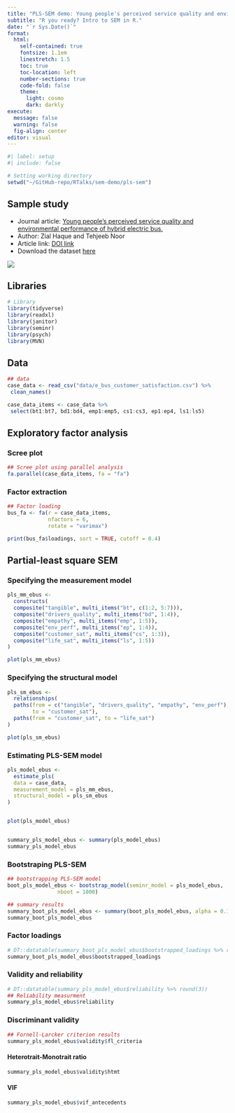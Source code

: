 ```yaml
---
title: "PLS-SEM demo: Young people's perceived service quality and environmental performance of hybrid electric bus."
subtitle: "R you ready? Intro to SEM in R."
date: "`r Sys.Date()`"
format: 
  html:
    self-contained: true
    fontsize: 1.1em
    linestretch: 1.5
    toc: true
    toc-location: left
    number-sections: true
    code-fold: false
    theme:
      light: cosmo
      dark: darkly
execute:
  message: false
  warning: false
  fig-align: center
editor: visual
---
```


```r
#| label: setup
#| include: false

# Setting working directory
setwd("~/GitHub-repo/RTalks/sem-demo/pls-sem")

```

## Sample study

-   Journal article: [Young people's perceived service quality and environmental performance of hybrid electric bus.](https://doi.org/10.1016/j.tbs.2020.03.003)
-   Author: Zial Haque and Tehjeeb Noor
-   Article link: [DOI link](https://doi.org/10.1016/j.tbs.2020.03.003)
-   Download the dataset [here](https://ars.els-cdn.com/content/image/1-s2.0-S2214367X19302492-mmc1.xlsx)

![](img/sample_study.png){fig-align="center"}

## Libraries

```r
# Library
library(tidyverse)
library(readxl)
library(janitor)
library(seminr)
library(psych)
library(MVN)

```

## Data

```r
## data
case_data <- read_csv("data/e_bus_customer_satisfaction.csv") %>% 
 clean_names()

case_data_items <- case_data %>%
 select(bt1:bt7, bd1:bd4, emp1:emp5, cs1:cs3, ep1:ep4, ls1:ls5)
```

## Exploratory factor analysis

### Scree plot

```r
## Scree plot using parallel analysis
fa.parallel(case_data_items, fa = "fa")
```

### Factor extraction

```r
## Factor loading
bus_fa <- fa(r = case_data_items,
             nfactors = 6,
             rotate = "varimax")

print(bus_fa$loadings, sort = TRUE, cutoff = 0.4)
```

## Partial-least square SEM

### Specifying the measurement model

```r
pls_mm_ebus <- 
  constructs(
  composite("tangible", multi_items("bt", c(1:2, 5:7))),
  composite("drivers_quality", multi_items("bd", 1:4)),
  composite("empathy", multi_items("emp", 1:5)),
  composite("env_perf", multi_items("ep", 1:4)),
  composite("customer_sat", multi_items("cs", 1:3)),
  composite("life_sat", multi_items("ls", 1:5))
)

plot(pls_mm_ebus)
```

### Specifying the structural model

```r
pls_sm_ebus <- 
  relationships(
  paths(from = c("tangible", "drivers_quality", "empathy", "env_perf"),
        to = "customer_sat"),
  paths(from = "customer_sat", to = "life_sat")
)

plot(pls_sm_ebus)
```

### Estimating PLS-SEM model

```r

pls_model_ebus <- 
  estimate_pls(
  data = case_data,
  measurement_model = pls_mm_ebus,
  structural_model = pls_sm_ebus
)


plot(pls_model_ebus)


summary_pls_model_ebus <- summary(pls_model_ebus)
summary_pls_model_ebus
```

### Bootstraping PLS-SEM

```r

## bootstrapping PLS-SEM model
boot_pls_model_ebus <- bootstrap_model(seminr_model = pls_model_ebus,
                nboot = 1000)

## summary results
summary_boot_pls_model_ebus <- summary(boot_pls_model_ebus, alpha = 0.10)
summary_boot_pls_model_ebus
```

### Factor loadings

```r
# DT::datatable(summary_boot_pls_model_ebus$bootstrapped_loadings %>% round(3))
summary_boot_pls_model_ebus$bootstrapped_loadings
```

### Validity and reliability

```r
# DT::datatable(summary_pls_model_ebus$reliability %>% round(3))
## Reliability measurment 
summary_pls_model_ebus$reliability
```

### Discriminant validity

```r
## Fornell-Larcker criterion results
summary_pls_model_ebus$validity$fl_criteria
```

#### Heterotrait-Monotrait ratio

```r
summary_pls_model_ebus$validity$htmt
```

#### VIF

```r
summary_pls_model_ebus$vif_antecedents
```
